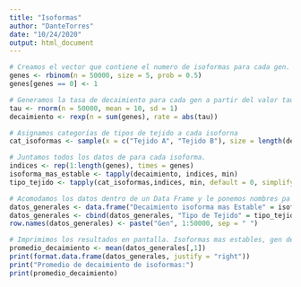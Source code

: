 ```yaml
---
title: "Isoformas"
author: "DanteTorres"
date: "10/24/2020"
output: html_document
---
```


```r
# Creamos el vector que contiene el numero de isoformas para cada gen.
genes <- rbinom(n = 50000, size = 5, prob = 0.5)
genes[genes == 0] <- 1

# Generamos la tasa de decaimiento para cada gen a partir del valor tau.
tau <- rnorm(n = 50000, mean = 10, sd = 1)
decaimiento <- rexp(n = sum(genes), rate = abs(tau))

# Asignamos categorías de tipos de tejido a cada isoforna
cat_isoformas <- sample(x = c("Tejido A", "Tejido B"), size = length(decaimiento), replace = TRUE, prob = c(0.6, 0.4))

# Juntamos todos los datos de para cada isoforma.
indices <- rep(1:length(genes), times = genes)
isoforma_mas_estable <- tapply(decaimiento, indices, min)
tipo_tejido <- tapply(cat_isoformas,indices, min, default = 0, simplify = TRUE)

# Acomodamos los datos dentro de un Data Frame y le ponemos nombres pa que se vea boito
datos_generales <- data.frame("Decaimiento isoforma mas Estable" = isoforma_mas_estable)
datos_generales <- cbind(datos_generales, "Tipo de Tejido" = tipo_tejido)
row.names(datos_generales) <- paste("Gen", 1:50000, sep = " ")

# Imprimimos los resultados en pantalla. Isoformas mas estables, gen del que provienen, tipo de tejido
promedio_decaimiento <- mean(datos_generales[,1])
print(format.data.frame(datos_generales, justify = "right"))
print("Promedio de decaimiento de isoformas:")
print(promedio_decaimiento)

```

